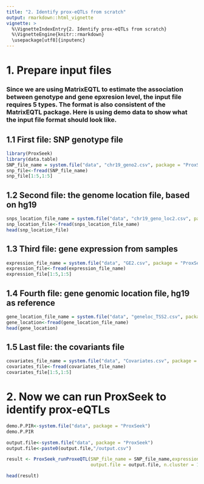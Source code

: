```yaml
---
title: "2. Identify prox-eQTLs from scratch"
output: rmarkdown::html_vignette
vignette: >
  %\VignetteIndexEntry{2. Identify prox-eQTLs from scratch}
  %\VignetteEngine{knitr::rmarkdown}
  \usepackage[utf8]{inputenc}
---
```


# 1. Prepare input files
### Since we are using MatrixEQTL to estimate the association between genotype and gene epxresion level, the input file requires 5 types. The format is also consistent of the MatrixEQTL package. Here is using demo data to show what the input file format should look like.
## 1.1 First file: SNP genotype file

```r
library(ProxSeek)
library(data.table)
SNP_file_name = system.file("data", "chr19_geno2.csv", package = "ProxSeek")
snp_file<-fread(SNP_file_name)
snp_file[1:5,1:5]
```

## 1.2 Second file: the genome location file, based on hg19

```r
snps_location_file_name = system.file("data", "chr19_geno_loc2.csv", package = "ProxSeek")
snp_location_file<-fread(snps_location_file_name)
head(snp_location_file)
```

## 1.3 Third file: gene expression from samples

```r
expression_file_name = system.file("data", "GE2.csv", package = "ProxSeek")
expression_file<-fread(expression_file_name)
expression_file[1:5,1:5]
```

## 1.4 Fourth file: gene genomic location file, hg19 as reference

```r
gene_location_file_name = system.file("data", "geneloc_TSS2.csv", package = "ProxSeek")
gene_location<-fread(gene_location_file_name)
head(gene_location)
```

## 1.5 Last file: the covariants file

```r
covariates_file_name = system.file("data", "Covariates.csv", package = "ProxSeek")
covariates_file<-fread(covariates_file_name)
covariates_file[1:5,1:5]
```


# 2. Now we can run ProxSeek to identify prox-eQTLs 

```r
demo.P.PIR<-system.file("data", package = "ProxSeek")
demo.P.PIR

output.file<-system.file("data", package = "ProxSeek")
output.file<-paste0(output.file,"/output.csv")

result <- ProxSeek_runProxeQTL(SNP_file_name = SNP_file_name,expression_file_name = expression_file_name,snps_location_file_name = snps_location_file_name,gene_location_file_name = gene_location_file_name,covariates_file_name = covariates_file_name, cell.type = "Mon", chr = 19,
                               output.file = output.file, n.cluster = 10, P_PIR_folder = demo.P.PIR)

head(result)
```

